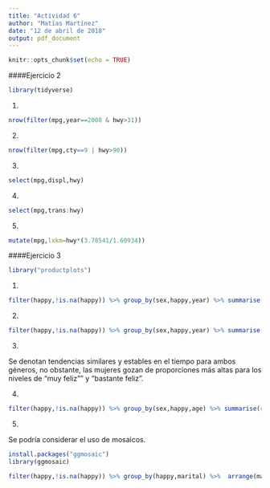 ```yaml
---
title: "Actividad 6"
author: "Matías Martínez"
date: "12 de abril de 2018"
output: pdf_document
---
```


```r
knitr::opts_chunk$set(echo = TRUE)
```



####Ejercicio 2

```r
library(tidyverse)
```

1. 
```r
nrow(filter(mpg,year==2008 & hwy>31))

```

2.
```r
nrow(filter(mpg,cty==9 | hwy>90))
```

3.
```r
select(mpg,displ,hwy)
```

4.
```r
select(mpg,trans:hwy)
```

5.
```r
mutate(mpg,lxkm=hwy*(3.78541/1.60934))
```



####Ejercicio 3


```r
library("productplots")
```

1.

```r
filter(happy,!is.na(happy)) %>% group_by(sex,happy,year) %>% summarise(cont=n()) %>%arrange(year) %>% group_by(year,sex) %>% mutate(porcent=(cont/sum(cont)*100))
```

2.
```r
filter(happy,!is.na(happy)) %>% group_by(sex,happy,year) %>% summarise(cont=n()) %>%arrange(year) %>% group_by(year,sex) %>% mutate(porcent=(cont/sum(cont)*100)) %>% ggplot(aes(x=year,y=porcent,colour=happy))+geom_line()+labs(x="Año",y="Porcentaje",title="Gráfico de dispersión: Porcentaje niveles de felicidad")+facet_wrap(~sex) + theme_bw()
```

3.

Se denotan tendencias similares y estables en el tiempo para ambos géneros, no obstante, las mujeres gozan de proporciones más altas para los niveles de "muy feliz"" y "bastante feliz". 

4.
```r
filter(happy,!is.na(happy)) %>% group_by(sex,happy,age) %>% summarise(cont=n()) %>%arrange(age) %>% group_by(age,sex) %>% mutate(porcent=(cont/sum(cont)*100)) %>% ggplot(aes(x=age,y=porcent,colour=happy))+geom_point()+labs(x="Edad",y="Porcentaje",title="Gráfico de dispersión: Porcentaje niveles de felicidad según edad")+facet_wrap(~sex) + theme_bw()
```

5.

Se podría considerar el uso de mosaicos.
```r
install.packages("ggmosaic")
library(ggmosaic)
```

```r
filter(happy,!is.na(happy)) %>% group_by(happy,marital) %>%  arrange(marital)%>% group_by(marital,happy) %>% summarise(cont=n()) %>% mutate(porcent=(cont/sum(cont)*100))%>% ggplot()+ geom_mosaic(aes(x=marital,y=porcent,colour=happy,fill=happy),na.rm=TRUE,)+labs(x="Condición",y="Porcentaje",title="Gráfico de dispersión: Porcentaje niveles de felicidad según relación matrimonial") + theme_bw()+ scale_x_productlist(labels=labels)
```

